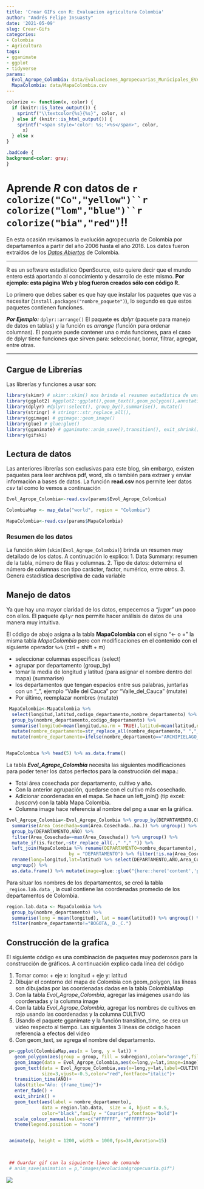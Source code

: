 ```yaml
---
title: 'Crear GIFs con R: Evaluacion agricultura Colombia'
author: "Andrés Felipe Insuasty"
date: '2021-05-09'
slug: Crear-Gifs
categories:
- Colombia
- Agricultura
tags:
- gganimate
- ggplot
- tidyverse
params:
  Evol_Agrope_Colombia: data/Evaluaciones_Agropecuarias_Municipales_EVA.csv
  MapaColombia: data/MapaColombia.csv
---
```


```r

colorize <- function(x, color) {
  if (knitr::is_latex_output()) {
    sprintf("\\textcolor{%s}{%s}", color, x)
  } else if (knitr::is_html_output()) {
    sprintf("<span style='color: %s;'>%s</span>", color, 
      x)
  } else x
}

```

```css
.badCode {
background-color: gray;
}
```

# Aprende *R* con datos de `r colorize("Co","yellow")``r colorize("lom","blue")``r colorize("bia","red")`!!

En esta ocasión revisamos la evolución agropecuaria de Colombia por departamentos a partir del año 2006 hasta el año 2018. Los datos fueron extraídos de los [*Datos Abiertos*](https://www.datos.gov.co/) de Colombia.

------------------------------------------------------------------------

R es un software estadístico OpenSource, esto quiere decir que el mundo entero está aportando al conocimiento y desarrollo de este mismo. **Por ejemplo: esta página Web y blog fueron creados sólo con código R.**

Lo primero que debes saber es que hay que instalar los paquetes que vas a necesitar (`install.packages("nombre_paquete")`), lo segundo es que estos paquetes contienen funciones.

***Por Ejemplo:*** `dplyr::arrange()` El paquete es *dplyr* (paquete para manejo de datos en tablas) y la función es *arrange* (función para ordenar columnas). El paquete puede contener una o más funciones, para el caso de dplyr tiene funciones que sirven para: seleccionar, borrar, filtrar, agregar, entre otras.

------------------------------------------------------------------------

## Cargue de Librerías

Las librerías y funciones a usar son:

```r
library(skimr) # skimr::skim() nos brinda el resumen estadística de una tabla
library(ggplot2) #ggplot2::ggplot(),geom_text(),geom_polygon(),annotation_custom(), datos: map_data()
library(dplyr) #dplyr::select(), group_by(),summarise(), mutate()
library(stringr) # stringr::str_replace_all(),
library(ggimage) # ggimage::geom_image()
library(glue) # glue:glue()
library(gganimate) # gganimate::anim_save(),transition(), exit_shrink(), exit_shrink
library(gifski)

```

## Lectura de datos

Las anteriores librerías son exclusivas para este blog, sin embargo, existen paquetes para leer archivos pdf, word, xls o también para extraer y enviar información a bases de datos. La función **read.csv** nos permite leer datos *csv* tal como lo vemos a continuación

```r
Evol_Agrope_Colombia<-read.csv(params$Evol_Agrope_Colombia)

ColombiaMap <- map_data("world", region = "Colombia")

MapaColombia<-read.csv(params$MapaColombia)

```

### Resumen de los datos

La función skim (`skim(Evol_Agrope_Colombia)`) brinda un resumen muy detallado de los datos. A continuación lo explico: 1. Data Summary: resumen de la tabla, número de filas y columnas. 2. Tipo de datos: determina el número de columnas con tipo carácter, factor, numérico, entre otros. 3. Genera estadística descriptiva de cada variable

## Manejo de datos

Ya que hay una mayor claridad de los datos, empecemos a *"jugar"* un poco con ellos. El paquete `dplyr` nos permite hacer análisis de datos de una manera muy intuitiva.

El código de abajo asigna a la tabla **MapaColombia** con el signo "\<- o =" la misma tabla *MapaColombia* pero con modificaciones en el contenido con el siguiente operador `%>%` (ctrl + shift + m)

-   seleccionar columnas especificas (select)
-   agrupar por departamento (group_by)
-   tomar la media de longitud y latitud (para asignar el nombre dentro del mapa) (summarise)
-   los departamentos que tengan espacios entre sus palabras, juntarlas con un "\_", ejemplo "Valle del Cauca" por "Valle_del_Cauca" (mutate)
-   Por último, reemplazar nombres (mutate)

```r
 MapaColombia<-MapaColombia %>%
  select(longitud,latitud,codigo_departamento,nombre_departamento) %>%
  group_by(nombre_departamento,codigo_departamento) %>%
  summarise(longitud=mean(longitud,na.rm = TRUE),latitud=mean(latitud,na.rm = TRUE)) %>%
  mutate(nombre_departamento=str_replace_all(nombre_departamento," ","_")) %>%
  mutate(nombre_departamento=ifelse(nombre_departamento=="ARCHIPIELAGO_DE_SAN_ANDRES,_PROVIDENCIA_Y_SANTA_CATALINA","SAN_ANDRES_Y_PROVIDENCIA",nombre_departamento))


MapaColombia %>% head(5) %>% as.data.frame()

```

La tabla ***Evol_Agrope_Colombia*** necesita las siguientes modificaciones para poder tener los datos perfectos para la construcción del mapa.:

-   Total área cosechada por departamento, cultivo y año.
-   Con la anterior agrupación, quedarse con el cultivo más cosechado.
-   Adicionar coordenadas en el mapa. Se hace un left_join() (tip excel: *buscarv*) con la tabla Mapa Colombia.
-   Columna image hace referencia al nombre del png a usar en la gráfica.

```r

Evol_Agrope_Colombia<-Evol_Agrope_Colombia %>% group_by(DEPARTAMENTO,CULTIVO,AÑO) %>%
  summarise(Area_Cosechada=sum(Área.Cosechada..ha.)) %>% ungroup() %>%
  group_by(DEPARTAMENTO,AÑO) %>%
  filter(Area_Cosechada==max(Area_Cosechada)) %>% ungroup() %>%
  mutate_if(is.factor,~str_replace_all(.," ","_")) %>%
  left_join(MapaColombia %>% rename(DEPARTAMENTO=nombre_departamento),
                       by = "DEPARTAMENTO") %>% filter(!is.na(Area_Cosechada)) %>%
  rename(long=longitud,lat=latitud) %>% select(DEPARTAMENTO,AÑO,Area_Cosechada,CULTIVO,long,lat) %>%
  ungroup() %>%
  as.data.frame() %>% mutate(image=glue::glue("{here::here('content','post')}/{rmarkdown::metadata$date}-{stringr::str_to_lower(rmarkdown::metadata$slug)}/images/{CULTIVO}.png"))


```

Para situar los nombres de los departamentos, se creó la tabla `_region.lab.data_`, la cual contiene las coordenadas promedio de los departamentos de Colombia.

```r
region.lab.data <- MapaColombia %>%
  group_by(nombre_departamento) %>%
  summarise(long = mean(longitud), lat = mean(latitud)) %>% ungroup() %>%
  filter(nombre_departamento!="BOGOTA,_D._C.")


```

## Construcción de la grafica

El siguiente código es una combinación de paquetes muy poderosos para la construcción de gráficos. A continuación explico cada línea del código

1.  Tomar como: + eje x: longitud + eje y: latitud
2.  Dibujar el contorno del mapa de Colombia con geom_polygon, las líneas son dibujadas por las coordenadas dadas en la tabla ColombiaMap
3.  Con la tabla *Evol_Agrope_Colombia*, agregar las imágenes usando las coordenadas y la columna image
4.  Con la tabla *Evol_Agrope_Colombia*, agregar los nombres de cultivos en rojo usando las coordenadas y la columna CULTIVO
5.  Usando el paquete gganimate y la función transition_time, se crea un video respecto al tiempo. Las siguientes 3 líneas de código hacen referencia a efectos del video
6.  Con geom_text, se agrega el nombre del departamento.

```r
 p<-ggplot(ColombiaMap,aes(x = long, y = lat)) +
   geom_polygon(aes(group = group, fill = subregion),color="orange",fill="white") +
   geom_image(data = Evol_Agrope_Colombia,aes(x=long,y=lat,image=image),size=0.07) +
   geom_text(data = Evol_Agrope_Colombia,aes(x=long,y=lat,label=CULTIVO),
             size=3,vjust=-0.5,color="red",fontface="italic")+
   transition_time(AÑO)+
   labs(title="Año: {frame_time}")+
   enter_fade() +
   exit_shrink() +
   geom_text(aes(label = nombre_departamento),
             data = region.lab.data,  size = 4, hjust = 0.5,
             color="black",family = "Courier",fontface="bold")+
   scale_colour_manual(values=c("#FFFFFF", "#FFFFFF"))+
   theme(legend.position = "none")


 animate(p, height = 1200, width = 1000,fps=30,duration=15)

 

 ## Guardar gif con la siguiente linea de comando
 # anim_save(animation = p,"images/evolucionAgropecuaria.gif")

```

![](index.es_files/figure-html/plot-1.gif)
